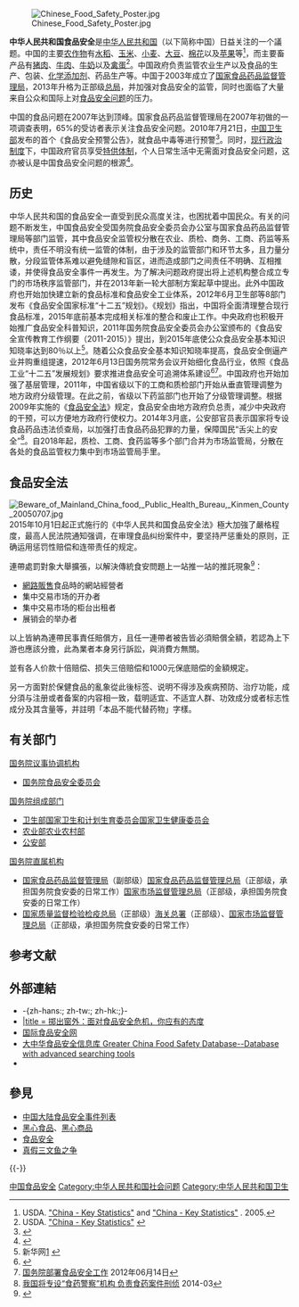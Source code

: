 {{多個問題|{{cleanup-jargon|time=2016-01-15T01:29:18+00:00}}
{{expand English|Food safety in China|time=2015-1-24}}
{{expand Japanese|中国産食品の安全性|time=2015-1-24}}}}
[[File:Chinese_Food_Safety_Poster.jpg|thumb]]

'''中华人民共和国食品安全'''是[[中华人民共和国|中华人民共和国]]（以下简称中国）日益关注的一个議题。中国的主要[[农作物|农作物]]有[[水稻|水稻]]、[[玉米|玉米]]、[[小麦|小麦]]、[[大豆|大豆]]、[[棉花|棉花]]以及[[苹果|苹果]]等<ref>USDA. [http://www.ers.usda.gov/briefing/china/keystatistics.htm "China - Key Statistics"] {{Wayback|url=http://www.ers.usda.gov/briefing/china/keystatistics.htm |date=20071222114609 }} and [http://www.fao.org/es/ess/top/country.html;jsessionid=93CD1398BDF8721D9BD4C12D18EE569E?lang=en&country=351&year=2005 "China - Key Statistics"] {{Wayback|url=http://www.fao.org/es/ess/top/country.html;jsessionid=93CD1398BDF8721D9BD4C12D18EE569E?lang=en&country=351&year=2005 |date=20120126124612 }}. 2005.</ref>，而主要畜产品有[[猪肉|猪肉]]、[[牛肉|牛肉]]、[[牛奶|牛奶]]以及[[蛋|禽蛋]]<ref>USDA. [http://www.ers.usda.gov/briefing/china/keystatistics.htm "China - Key Statistics"] {{Wayback|url=http://www.ers.usda.gov/briefing/china/keystatistics.htm |date=20071222114609 }}</ref>。中国政府负责监管农业生产以及食品的生产、包装、[[食品添加剂|化学添加剂]]、药品生产等。中国于2003年成立了[[国家食品药品监督管理局|国家食品药品监督管理局]]，2013年升格为正部级[[国家食品药品监督管理总局|总局]]，并加强对食品安全的监管，同时也面临了大量来自公众和国际上对[[黑心食品|食品安全问题]]的压力。

中国的食品问题在2007年达到顶峰。国家食品药品监督管理局在2007年初做的一项调查表明，65%的受访者表示关注食品安全问题。2010年7月21日，[[中华人民共和国卫生部|中国卫生部]]发布的首个《食品安全预警公告》，就食品中毒等进行预警<ref>{{Cite web |url=http://news.sina.com.cn/c/2010-07-22/145820736003.shtml |title=我国发布首个食品安全预警公告 |accessdate=2010-07-22 |archive-date=2011-12-29 |archive-url=https://web.archive.org/web/20111229135606/http://news.sina.com.cn/c/2010-07-22/145820736003.shtml |dead-url=no }}</ref>。同时，[[中华人民共和国政治制度|现行政治制度]]下，中国政府官员享受[[中华人民共和国特供体制|特供体制]]，个人日常生活中无需面对食品安全问题，这亦被认是中国食品安全问题的根源<ref>{{Cite web |url=http://hlj.rednet.cn/c/2011/07/25/2326387.htm |title=特供制度已成为中国食品安全乱相的万恶之源 |accessdate=2015-10-06 |author=作者：乔志峰，编辑：洪涛三 |date=2011-07-25 |work= |publisher=红网 |language=Zh-hans |archive-date=2015-10-06 |archive-url=https://web.archive.org/web/20151006034040/http://hlj.rednet.cn/c/2011/07/25/2326387.htm |dead-url=no }}</ref>。

==历史==
中华人民共和国的食品安全一直受到民众高度关注，也困扰着中国民众。有关的问题不断发生，中国食品安全受国务院食品安全委员会办公室与国家食品药品监督管理局等部门监管，其中食品安全监管权分散在农业、质检、商务、工商、药监等系统中，责任不明没有统一监管的体制，由于涉及的监管部门和环节太多，且力量分散，分段监管体系难以避免缝隙和盲区，进而造成部门之间责任不明确、互相推诿，并使得食品安全事件一再发生。为了解决问题政府提出将上述机构整合成立专门的市场秩序监管部门，并在2013年新一轮大部制方案起草中提出。此外中国政府也开始加快建立新的食品标准和食品安全工业体系，2012年6月卫生部等8部门发布《食品安全国家标准“十二五”规划》。《规划》指出，中国将全面清理整合现行食品标准，2015年底前基本完成相关标准的整合和废止工作。中央政府也积极开始推广食品安全科普知识，2011年国务院食品安全委员会办公室颁布的《食品安全宣传教育工作纲要（2011-2015）》提出，到2015年底使公众食品安全基本知识知晓率达到80％以上<ref>新华网[http://news.xinhuanet.com/politics/2012-06/16/c_112230153.htm] {{Wayback|url=http://news.xinhuanet.com/politics/2012-06/16/c_112230153.htm |date=20131119074803 }}</ref>。随着公众食品安全基本知识知晓率提高，食品安全倒逼产业并购重组提速，2012年6月13日国务院常务会议开始细化食品行业，依照《食品工业“十二五”发展规划》要求推进食品安全可追溯体系建设<ref>{{Cite web |url=http://stock.sohu.com/20120614/n345653404.shtml |title=食品安全倒逼产业并购重组提速 |accessdate=2016-01-15 |archive-date=2016-03-04 |archive-url=https://web.archive.org/web/20160304201741/http://stock.sohu.com/20120614/n345653404.shtml |dead-url=yes }}</ref><ref>[http://news.hexun.com/2012-06-14/142449351.html 国务院部署食品安全工作] {{Wayback|url=http://news.hexun.com/2012-06-14/142449351.html |date=20170713015237 }}2012年06月14日</ref>。中国政府也开始加强了基层管理，2011年，中国省级以下的工商和质检部门开始从垂直管理调整为地方政府分级管理。在此之前，省级以下药监部门也开始了分级管理调整。根据2009年实施的《[[s:中華人民共和國食品安全法|食品安全法]]》规定，食品安全由地方政府负总责，减少中央政府的干预，可以方便地方政府行使权力。2014年3月底，公安部官员表示国家将专设食品药品违法侦查局，以加强打击食品药品犯罪的力量，保障国民“舌尖上的安全”<ref>[http://finance.people.com.cn/n/2014/0329/c70846-24769979.html 我国将专设“食药警察”机构 负责食药案件刑侦] {{Wayback|url=http://finance.people.com.cn/n/2014/0329/c70846-24769979.html |date=20160304064810 }}2014-03</ref>。自2018年起，质检、工商、食药监等多个部门合并为市场监管局，分散在各处的食品监管权力集中到市场监管局手里。

==食品安全法==
[[File:Beware_of_Mainland_China_food,_Public_Health_Bureau,_Kinmen_County_20050707.jpg|thumb]]
2015年10月1日起正式施行的《中华人民共和国食品安全法》極大加強了嚴格程度，最高人民法院通知强调，在审理食品纠纷案件中，要坚持严惩重处的原则，正确运用惩罚性赔偿和连带责任的规定。

連帶處罰對象大舉擴張，以解決傳統食安問題上一站推一站的推託現象<ref>{{Cite web |url=http://www.ce.cn/cysc/sp/info/201508/06/t20150806_6144373.shtml |title=中經網-新食安法史上最嚴 |accessdate=2015-08-10 |archive-date=2015-09-14 |archive-url=https://web.archive.org/web/20150914233034/http://www.ce.cn/cysc/sp/info/201508/06/t20150806_6144373.shtml |dead-url=no }}</ref>：
*[[電子商務|網路販售]]食品時的網站經營者
*集中交易市场的开办者
*集中交易市场的柜台出租者
*展销会的举办者
以上皆納為連帶民事責任賠償方，且任一連帶者被告皆必須賠償全額，若認為上下游也應該分擔，此為業者本身另行訴訟，與消費方無關。

並有各人价款十倍赔偿、损失三倍赔偿和1000元保底赔偿的金額規定。

另一方面對於保健食品的亂象從此後标签、说明不得涉及疾病预防、治疗功能，成分須与注册或者备案的内容相一致，载明适宜、不适宜人群、功效成分或者标志性成分及其含量等，并註明「本品不能代替药物」字樣。

== 有关部门 ==
;[[国务院议事协调机构|国务院议事协调机构]]
* [[国务院食品安全委员会|国务院食品安全委员会]]

;[[国务院组成部门|国务院组成部门]]
* [[中华人民共和国卫生部|卫生部]]{{to}}[[中华人民共和国国家卫生和计划生育委员会|国家卫生和计划生育委员会]]{{to}}[[中华人民共和国国家卫生健康委员会|国家卫生健康委员会]]
* [[中华人民共和国农业部|农业部]]{{to}}[[中华人民共和国农业农村部|农业农村部]]
* [[中华人民共和国公安部|公安部]]

;[[国务院直属机构|国务院直属机构]]
* [[国家食品药品监督管理局|国家食品药品监督管理局]]（副部级）{{to}}[[国家食品药品监督管理总局|国家食品药品监督管理总局]]（正部级，承担国务院食安委的日常工作）{{to}}[[国家市场监督管理总局|国家市场监督管理总局]]（正部级，承担国务院食安委的日常工作）
* [[中华人民共和国国家质量监督检验检疫总局|国家质量监督检验检疫总局]]（正部级）{{to}}[[中华人民共和国海关总署|海关总署]]（正部级）、[[国家市场监督管理总局|国家市场监督管理总局]]（正部级，承担国务院食安委的日常工作）

== 参考文献 ==
{{Reflist|2}}

== 外部連結 ==
* -{zh-hans:{{cite web |url = http://www.greenpeace.org/china/zh/campaigns/food-agriculture/ |title = 绿色和平：食物与农业 |language = zh-hans |accessdate = 2012-09-29 |archive-date = 2012-09-27 |archive-url = https://web.archive.org/web/20120927035229/http://www.greenpeace.org/china/zh/campaigns/food-agriculture/ |dead-url = no }}; zh-tw:{{cite web |url = http://www.greenpeace.org/taiwan/zh/campaigns/food-agriculture/ |title = 綠色和平：農業與食品安全 |language = zh-tw |accessdate = 2012-09-29 |archive-date = 2012-10-24 |archive-url = https://web.archive.org/web/20121024041745/http://www.greenpeace.org/taiwan/zh/campaigns/food-agriculture/ |dead-url = no }}; zh-hk:{{cite web |url = http://www.greenpeace.org/hk/campaigns/food-and-agriculture/ |title = 綠色和平：食品安全與農業 |language = zh-hk}};}-
* [https://web.archive.org/web/20120929092547/http://www.zccw.info/ |title = 掷出窗外：面对食品安全危机，你应有的态度] {{zh-hans}}
* [http://www.gfsf.org.cn/ 国际食品安全网]{{Wayback|url=http://www.gfsf.org.cn/ |date=20120718145024 }} {{zh-hans}}
* [http://kwanlab.bio.cuhk.edu.hk/FS/ 大中华食品安全信息库 Greater China Food Safety Database--Database with advanced searching tools]{{Wayback|url=http://kwanlab.bio.cuhk.edu.hk/FS/ |date=20130315025717 }} {{zh-hans}}
* {{cite web|title=中国食品安全有限公司|url=http://www.wetrust.com.hk/|language=zh-hans|access-date=2019-07-19|archive-date=2019-07-19|archive-url=https://web.archive.org/web/20190719044632/https://wetrust.com.hk/}}
== 參見 ==
* [[中国大陆食品安全事件列表|中国大陆食品安全事件列表]]
* [[黑心食品|黑心食品]]、[[黑心商品|黑心商品]]
* [[食品安全|食品安全]]
* [[真假三文鱼之争|真假三文鱼之争]]

{{-}}
{{中国卫生}}
{{China topics}}

{{中国经济}}
[[Category:中国食品安全|]]
[[Category:中华人民共和国社会问题|Category:中华人民共和国社会问题]]
[[Category:中华人民共和国卫生|Category:中华人民共和国卫生]]
